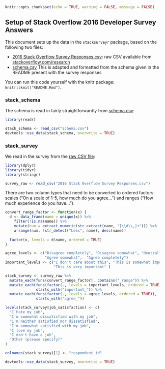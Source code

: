 ```r
knitr::opts_chunk$set(echo = TRUE, warning = FALSE, message = FALSE)
```

## Setup of Stack Overflow 2016 Developer Survey Answers

This document sets up the data in the `stacksurveyr` package, based on the following two files:

* [2016 Stack Overflow Survey Responses.csv](2016 Stack Overflow Survey Responses.csv): raw CSV available from [stackoverflow.com/research](http://stackoverflow.com/research)
* [schema.csv](schema.csv) This is adapted and formatted from the schema given in the README present with the survey responses

You can run this code yourself with the knitr package: `knitr::knit("README.Rmd")`.

### stack_schema

The schema is read in fairly straightforwardly from [schema.csv](schema.csv):

```r
library(readr)

stack_schema <- read_csv("schema.csv")
devtools::use_data(stack_schema, overwrite = TRUE)
```

### stack_survey

We read in the survey from the [raw CSV file](2016 Stack Overflow Survey Responses.csv):

```r
library(dplyr)
library(tidyr)
library(stringr)

survey_raw <- read_csv("2016 Stack Overflow Survey Responses.csv")
```

There are two column types that need to be converted to ordered factors: scales ("On a scale of 1-5, how much do you agree...") and ranges ("How much experience do you have...").

```r
convert_range_factor <- function(x) {
  d <- data_frame(name = unique(x)) %>%
    filter(!is.na(name)) %>%
    mutate(num = extract_numeric(str_extract(name, "[\\d\\,]+"))) %>%
    arrange(num, !str_detect("Less", name), desc(name))
  
  factor(x, levels = d$name, ordered = TRUE)
}

agree_levels <- c("Disagree completely", "Disagree somewhat", "Neutral",
                  "Agree somewhat",  "Agree completely")
important_levels <- c("I don't care about this", "This is somewhat important",
                      "This is very important" )

stack_survey <- survey_raw %>%
  mutate_each(funs(convert_range_factor), contains("_range")) %>%
  mutate_each(funs(factor(., levels = important_levels, ordered = TRUE)),
              starts_with("important_")) %>%
  mutate_each(funs(factor(., levels = agree_levels, ordered = TRUE)),
              starts_with("agree_"))

levels(stack_survey$job_satisfaction) <- c(
  "I hate my job",
  "I'm somewhat dissatisfied with my job",
  "I'm neither satisfied nor dissatisfied",
  "I'm somewhat satisfied with my job",
  "I love my job",
  "I don't have a job",
  "Other (please specify)"
)

colnames(stack_survey)[1] <- "respondent_id"

devtools::use_data(stack_survey, overwrite = TRUE)
```

